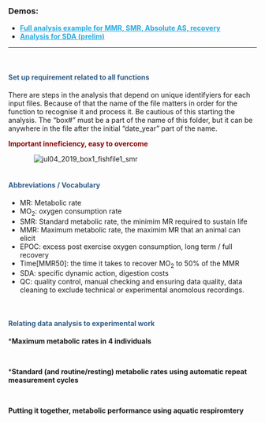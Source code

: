 
### Demos:

<ul>
  <li><a href="./demo_mmr_smr_as_epoc.html" style = "color:#29abe0; font-weight:bold;">Full analysis example for MMR, SMR, Absolute AS, recovery</a>
  <li><a href="./demo_sda.html" style = "color:#29abe0; font-weight:bold;">Analysis for SDA (prelim)</a>
</ul>
____________________________________________________________________________________________________________________________
<br>


<h4 style="color:#325d88; font-weight: bold;  text-align: left">Set up requirement related to all functions</h4>

There are steps in the analysis that depend on unique identifyiers for each input files. Because of that the name of the file matters in order for the function to recognise it and process it. Be cautious of this starting the analysis. 
The "box#" must be a part of the name of this folder, but it can be anywhere in the file after the initial "date_year" part of the name.

<p style="color:darkred; font-weight: bold;  text-align: left"> Important inneficiency, easy to overcome </h5>
<img src="./Images/naming.png" alt="jul04_2019_box1_fishfile1_smr" style="max-width: 400px; height: auto; display: block;
  margin-left: auto; margin-right: auto;">
<br>


<h4 style="color:#325d88; font-weight: bold;  text-align: left"> Abbreviations / Vocabulary </h4>

- MR: Metabolic rate
- MO~2~: oxygen consumption rate
- SMR: Standard metabolic rate, the minimim MR required to sustain life
- MMR: Maximum metabolic rate, the maximim MR that an animal can elicit
- EPOC: excess post exercise oxygen consumption, long term / full recovery 
- Time[MMR50]: the time it takes to recover MO~2~ to 50% of the MMR
- SDA: specific dynamic action, digestion costs 
- QC: quality control, manual checking and ensuring data quality, data cleaning to exclude technical or experimental anomolous recordings.

<br>

<h4 style="color:#325d88; font-weight: bold;  text-align: left"> Relating data analysis to experimental work</h4>

***Maximum metabolic rates in 4 individuals**

<img src="./Images/MANUAL_conceptual.png" alt="" style="max-width: 1000px; height: auto; display: block;
  margin-left: auto; margin-right: auto;">
<br>

***Standard (and routine/resting) metabolic rates using automatic repeat measurement cycles**

<img src="./Images/AUTO_conceptual.png" alt="" style="max-width: 800px; height: auto; display: block;
  margin-left: auto; margin-right: auto;">
<br>


**Putting it together, metabolic performance using aquatic respiromtery**

<img src="./Images/Full_trend_concept.png" alt="" style="max-width: 1000px; height: auto; display: block;
  margin-left: auto; margin-right: auto;">
<br>
